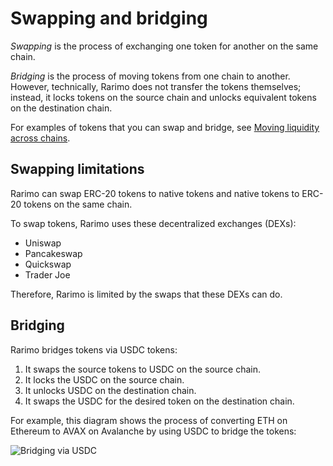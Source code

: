 ---
---

# Swapping and bridging

_Swapping_ is the process of exchanging one token for another on the same chain.

_Bridging_ is the process of moving tokens from one chain to another.
However, technically, Rarimo does not transfer the tokens themselves; instead, it locks tokens on the source chain and unlocks equivalent tokens on the destination chain.

For examples of tokens that you can swap and bridge, see [Moving liquidity across chains](../reference/contracts/guides/moving-liquidity).

## Swapping limitations

Rarimo can swap ERC-20 tokens to native tokens and native tokens to ERC-20 tokens on the same chain.

To swap tokens, Rarimo uses these decentralized exchanges (DEXs):

- Uniswap
- Pancakeswap
- Quickswap
- Trader Joe

Therefore, Rarimo is limited by the swaps that these DEXs can do.

## Bridging

Rarimo bridges tokens via USDC tokens:

1. It swaps the source tokens to USDC on the source chain.
1. It locks the USDC on the source chain.
1. It unlocks USDC on the destination chain.
1. It swaps the USDC for the desired token on the destination chain.

For example, this diagram shows the process of converting ETH on Ethereum to AVAX on Avalanche by using USDC to bridge the tokens:

![Bridging via USDC](/img/usdc-bridge.png)
